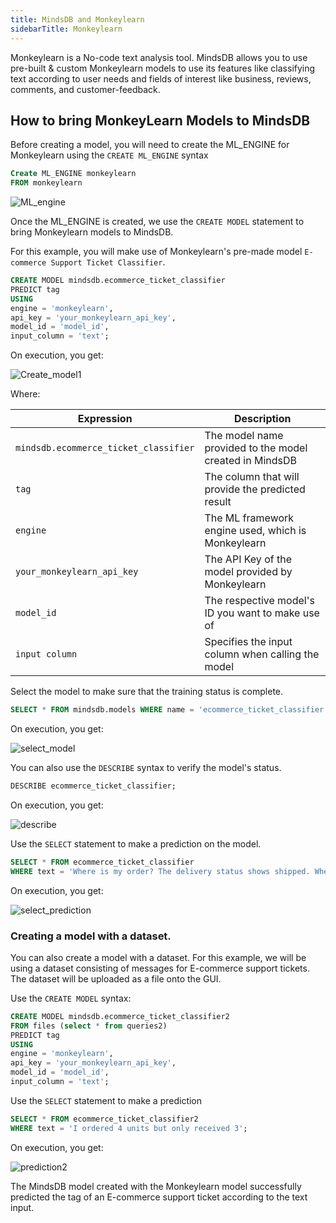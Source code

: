 ```yaml
---
title: MindsDB and Monkeylearn
sidebarTitle: Monkeylearn
---
```


Monkeylearn is a No-code text analysis tool. MindsDB allows you to use pre-built & custom Monkeylearn models to use its features like classifying text according to user needs and fields of interest like business, reviews, comments, and customer-feedback.

## How to bring MonkeyLearn Models to MindsDB

Before creating a model, you will need to create the ML_ENGINE for Monkeylearn using the `CREATE ML_ENGINE` syntax

```sql
Create ML_ENGINE monkeylearn
FROM monkeylearn
```

![ML_engine](https://raw.githubusercontent.com/mindsdb/mindsdb/staging/docs/assets/tutorials/1.create_ml.png)

Once the ML_ENGINE is created, we use the `CREATE MODEL` statement to bring Monkeylearn models to MindsDB.

For this example, you will make use of Monkeylearn's pre-made model `E-commerce Support Ticket Classifier`.

```sql
CREATE MODEL mindsdb.ecommerce_ticket_classifier
PREDICT tag
USING
engine = 'monkeylearn',
api_key = 'your_monkeylearn_api_key',
model_id = 'model_id',
input_column = 'text';
```

On execution, you get:

![Create_model1](https://raw.githubusercontent.com/mindsdb/mindsdb/staging/docs/assets/tutorials/createmodel1.png)

Where:

| Expression                             | Description                                              |
|----------------------------------------|----------------------------------------------------------|
| `mindsdb.ecommerce_ticket_classifier`  | The model name provided to the model created in MindsDB  |
| `tag`     	                           | The column that will provide the predicted result        | 
| `engine`                               | The ML framework engine used, which is Monkeylearn       | 
| `your_monkeylearn_api_key`             | The API Key of the model provided by Monkeylearn         | 
| `model_id`                             | The respective model's ID you want to make use of        | 
| `input column`                         |Specifies the input column when calling the model         | 


Select the model to make sure that the training status is complete.

```sql
SELECT * FROM mindsdb.models WHERE name = 'ecommerce_ticket_classifier';
```

On execution, you get:

![select_model](https://raw.githubusercontent.com/mindsdb/mindsdb/staging/docs/assets/tutorials/3.select_predictor.png)

You can also use the `DESCRIBE` syntax to verify the model's status.

```sql
DESCRIBE ecommerce_ticket_classifier;
```

On execution, you get:

![describe](https://raw.githubusercontent.com/mindsdb/mindsdb/staging/docs/assets/tutorials/4.describe.png)

Use the `SELECT` statement to make a prediction on the model.

```sql
SELECT * FROM ecommerce_ticket_classifier
WHERE text = 'Where is my order? The delivery status shows shipped. When I call the delivery driver there is no response!';
```

On execution, you get:

![select_prediction](https://raw.githubusercontent.com/mindsdb/mindsdb/staging/docs/assets/tutorials/5.select_prediction.png)

### Creating a model with a dataset. 

You can also create a model with a dataset. For this example, we will be using a dataset consisting of messages for E-commerce support tickets. The dataset will be uploaded as a file onto the GUI.

Use the `CREATE MODEL` syntax:

```sql
CREATE MODEL mindsdb.ecommerce_ticket_classifier2
FROM files (select * from queries2)
PREDICT tag
USING
engine = 'monkeylearn',
api_key = 'your_monkeylearn_api_key',
model_id = 'model_id',
input_column = 'text';
```

Use the `SELECT` statement to make a prediction

```sql
SELECT * FROM ecommerce_ticket_classifier2
WHERE text = 'I ordered 4 units but only received 3';
```

On execution, you get:

![prediction2](https://raw.githubusercontent.com/mindsdb/mindsdb/staging/docs/assets/tutorials/10.select_prediction.png)

The MindsDB model created with the Monkeylearn model successfully predicted the tag of an E-commerce support ticket according to the text input.
